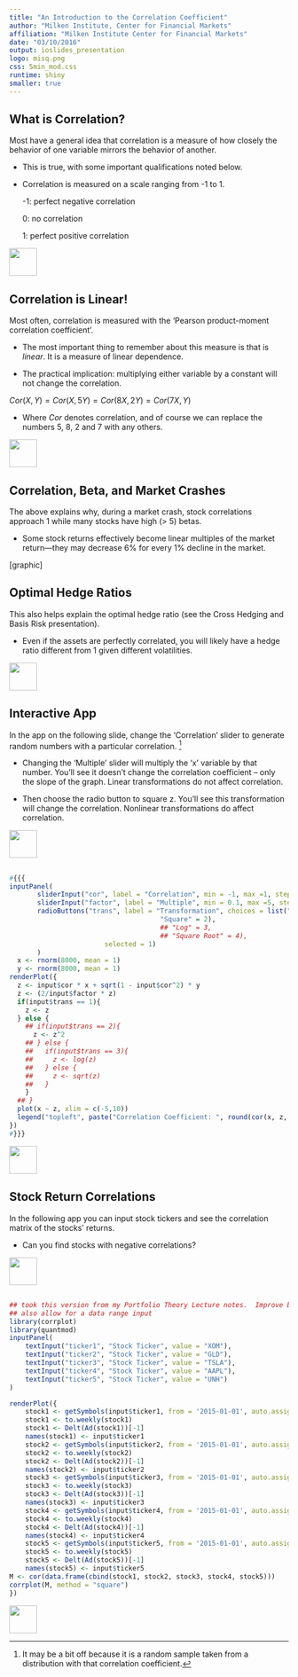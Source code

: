 ```yaml
---
title: "An Introduction to the Correlation Coefficient"
author: "Milken Institute, Center for Financial Markets"
affiliation: "Milken Institute Center for Financial Markets"
date: "03/10/2016"
output: ioslides_presentation
logo: misq.png
css: 5min_mod.css
runtime: shiny
smaller: true
---
```


## What is Correlation?

Most have a general idea that correlation is a measure of how closely the behavior of one variable mirrors the behavior of another.  

-  This is true, with some important qualifications noted below.  

-  Correlation is measured on a scale ranging from -1 to 1.  

     -1: perfect negative correlation

      0: no correlation
  
      1: perfect positive correlation

<div class="MIfooter"><img src="mi.png" style="height:50px;"></div> 

## Correlation is Linear!

Most often, correlation is measured with the 'Pearson product-moment correlation coefficient'.  

- The most important thing to remember about this measure is that is *linear*.  It is a measure of linear dependence.  

- The practical implication:  multiplying either variable by a constant will not change the correlation.  

$Cor(X, Y) = Cor(X, 5Y) = Cor(8X, 2Y) = Cor(7X, Y)$  

- Where $Cor$ denotes correlation, and of course we can replace the numbers 5, 8, 2 and 7 with any others.

<div class="MIfooter"><img src="mi.png" style="height:50px;"></div> 

## Correlation, Beta, and Market Crashes

The above explains why, during a market crash, stock correlations approach 1 while many stocks have high (> 5) betas.

- Some stock returns effectively become linear multiples of the market return---they may decrease 6\% for every 1\% decline in the market.

[graphic]

## Optimal Hedge Ratios

This also helps explain the optimal hedge ratio (see the Cross Hedging and Basis Risk presentation).

- Even if the assets are perfectly correlated, you will likely have a hedge ratio different from 1 given different volatilities.

<div class="MIfooter"><img src="mi.png" style="height:50px;"></div> 

## Interactive App

In the app on the following slide, change the 'Correlation' slider to generate random numbers with a particular correlation. ^[It may be a bit off because it is a random sample taken from a distribution with that correlation coefficient.]

-  Changing the 'Multiple' slider will multiply the 'x' variable by that number.  You'll see it doesn't change the correlation coefficient -- only the slope of the graph. Linear transformations do not affect correlation.

-  Then choose the radio button to square z.  You'll see this transformation will change the correlation.  Nonlinear transformations do affect correlation. 

<div class="MIfooter"><img src="mi.png" style="height:50px;"></div> 

##
```r
#{{{
inputPanel(
	   sliderInput("cor", label = "Correlation", min = -1, max =1, step = .01, value = 0),
	   sliderInput("factor", label = "Multiple", min = 0.1, max =5, step = .1, value = 1),
	   radioButtons("trans", label = "Transformation", choices = list("None" =1,
									  "Square" = 2),
									  ## "Log" = 3,
									  ## "Square Root" = 4),
                        selected = 1)
	   )
  x <- rnorm(8000, mean = 1)
  y <- rnorm(8000, mean = 1)
renderPlot({
  z <- input$cor * x + sqrt(1 - input$cor^2) * y
  z <- (2/input$factor * z)
  if(input$trans == 1){
    z <- z
  } else {
    ## if(input$trans == 2){
      z <- z^2
    ## } else {
    ##   if(input$trans == 3){
    ##     z <- log(z)
    ##   } else {
    ##     z <- sqrt(z)
    ##   }
    }
  ## }
  plot(x ~ z, xlim = c(-5,10))
  legend("topleft", paste("Correlation Coefficient: ", round(cor(x, z, method = "pearson"), 2), sep = ""))
})
#}}}
```


<div class="MIfooter"><img src="mi.png" style="height:50px;"></div> 

##  Stock Return Correlations

In the following app you can input stock tickers and see the correlation matrix of the stocks' returns.  

- Can you find stocks with negative correlations?


<div class="MIfooter"><img src="mi.png" style="height:50px;"></div> 

##

```r
## took this version from my Portfolio Theory Lecture notes.  Improve by allowing for an arbitrary number of inputs with a selectizeInput()
## also allow for a data range input
library(corrplot)
library(quantmod)
inputPanel(
    textInput("ticker1", "Stock Ticker", value = "XOM"),
    textInput("ticker2", "Stock Ticker", value = "GLD"),
    textInput("ticker3", "Stock Ticker", value = "TSLA"),
    textInput("ticker4", "Stock Ticker", value = "AAPL"),
    textInput("ticker5", "Stock Ticker", value = "UNH")
)

renderPlot({
    stock1 <- getSymbols(input$ticker1, from = '2015-01-01', auto.assign = FALSE)
    stock1 <- to.weekly(stock1)
    stock1 <- Delt(Ad(stock1))[-1]
    names(stock1) <- input$ticker1
    stock2 <- getSymbols(input$ticker2, from = '2015-01-01', auto.assign = FALSE)
    stock2 <- to.weekly(stock2)
    stock2 <- Delt(Ad(stock2))[-1]
    names(stock2) <- input$ticker2
    stock3 <- getSymbols(input$ticker3, from = '2015-01-01', auto.assign = FALSE)
    stock3 <- to.weekly(stock3)
    stock3 <- Delt(Ad(stock3))[-1]
    names(stock3) <- input$ticker3
    stock4 <- getSymbols(input$ticker4, from = '2015-01-01', auto.assign = FALSE)
    stock4 <- to.weekly(stock4)
    stock4 <- Delt(Ad(stock4))[-1]
    names(stock4) <- input$ticker4
    stock5 <- getSymbols(input$ticker5, from = '2015-01-01', auto.assign = FALSE)
    stock5 <- to.weekly(stock5)
    stock5 <- Delt(Ad(stock5))[-1]
    names(stock5) <- input$ticker5
M <- cor(data.frame(cbind(stock1, stock2, stock3, stock4, stock5)))
corrplot(M, method = "square")
})
```

<div class="MIfooter"><img src="mi.png" style="height:50px;"></div> 
